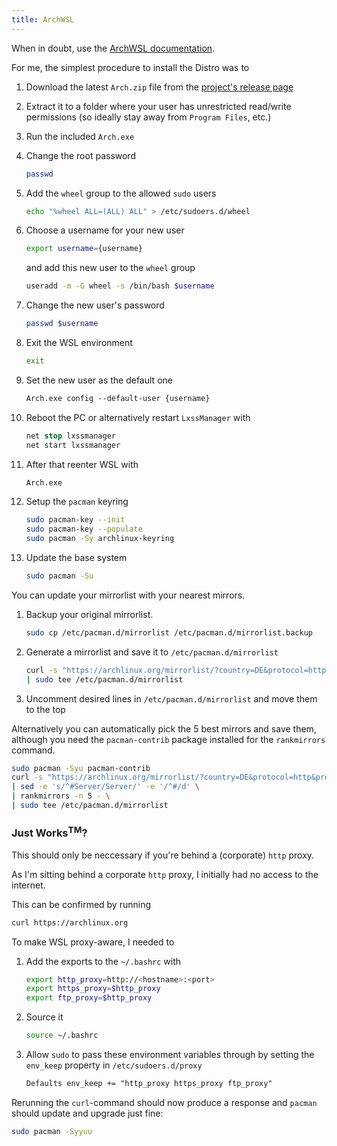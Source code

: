 ```yaml
---
title: ArchWSL
---
```



<Aside>

When in doubt, use the [ArchWSL documentation](https://wsldl-pg.github.io/ArchW-docs/).

</Aside>

For me, the simplest procedure to install the Distro was to

<Steps>

1.  Download the latest `Arch.zip` file from the [project's release page](https://github.com/yuk7/ArchWSL/releases/latest)
2.  Extract it to a folder where your user has unrestricted read/write permissions (so ideally stay away from `Program Files`, etc.)
3.  Run the included `Arch.exe`
4.  Change the root password

    ```sh
    passwd
    ```

5.  Add the `wheel` group to the allowed `sudo` users

    ```sh
    echo "%wheel ALL=(ALL) ALL" > /etc/sudoers.d/wheel
    ```

6.  Choose a username for your new user

    ```sh
    export username={username}
    ```

    and add this new user to the `wheel` group

    ```sh
    useradd -m -G wheel -s /bin/bash $username
    ```

7.  Change the new user's password

    ```sh
    passwd $username
    ```

8.  Exit the WSL environment

    ```sh
    exit
    ```

9.  Set the new user as the default one

    ```ps
    Arch.exe config --default-user {username}
    ```

10. Reboot the PC or alternatively restart `LxssManager` with

    ```ps
    net stop lxssmanager
    net start lxssmanager
    ```

11. After that reenter WSL with

    ```ps
    Arch.exe
    ```

12. Setup the `pacman` keyring

    ```sh
    sudo pacman-key --init
    sudo pacman-key --populate
    sudo pacman -Sy archlinux-keyring
    ```

13. Update the base system

    ```sh
    sudo pacman -Su
    ```

</Steps>

<Aside type="tip">

You can update your mirrorlist with your nearest mirrors.

<Steps>

1. Backup your original mirrorlist.

   ```sh
   sudo cp /etc/pacman.d/mirrorlist /etc/pacman.d/mirrorlist.backup
   ```

2. Generate a mirrorlist and save it to `/etc/pacman.d/mirrorlist`

   ```sh
   curl -s "https://archlinux.org/mirrorlist/?country=DE&protocol=http&protocol=https&ip_version=4&use_mirror_status=on" \
   | sudo tee /etc/pacman.d/mirrorlist
   ```

3. Uncomment desired lines in `/etc/pacman.d/mirrorlist` and move them to the top

</Steps>

Alternatively you can automatically pick the 5 best mirrors and save them,
although you need the `pacman-contrib` package installed for the `rankmirrors` command.

```sh
sudo pacman -Syu pacman-contrib
curl -s "https://archlinux.org/mirrorlist/?country=DE&protocol=http&protocol=https&ip_version=4&use_mirror_status=on" \
| sed -e 's/^#Server/Server/' -e '/^#/d' \
| rankmirrors -n 5 - \
| sudo tee /etc/pacman.d/mirrorlist
```

</Aside>

### Just Works<sup>TM</sup>?

<Aside>

This should only be neccessary if you're behind a (corporate) `http` proxy.

</Aside>

As I'm sitting behind a corporate `http` proxy, I initially had no access to the internet.

This can be confirmed by running

```sh
curl https://archlinux.org
```

To make WSL proxy-aware, I needed to

<Steps>

1. Add the exports to the `~/.bashrc` with

   ```bash title="~/.bashrc" ins={1-3}
   export http_proxy=http://<hostname>:<port>
   export https_proxy=$http_proxy
   export ftp_proxy=$http_proxy
   ```

2. Source it

   ```sh
   source ~/.bashrc
   ```

3. Allow `sudo` to pass these environment variables through by
   setting the `env_keep` property in `/etc/sudoers.d/proxy`

   ```txt title="/etc/sudoers.d/proxy" ins={1}
   Defaults env_keep += "http_proxy https_proxy ftp_proxy"
   ```

</Steps>

Rerunning the `curl`-command should now produce a response and `pacman` should update and upgrade just fine:

```sh
sudo pacman -Syyuu
```
